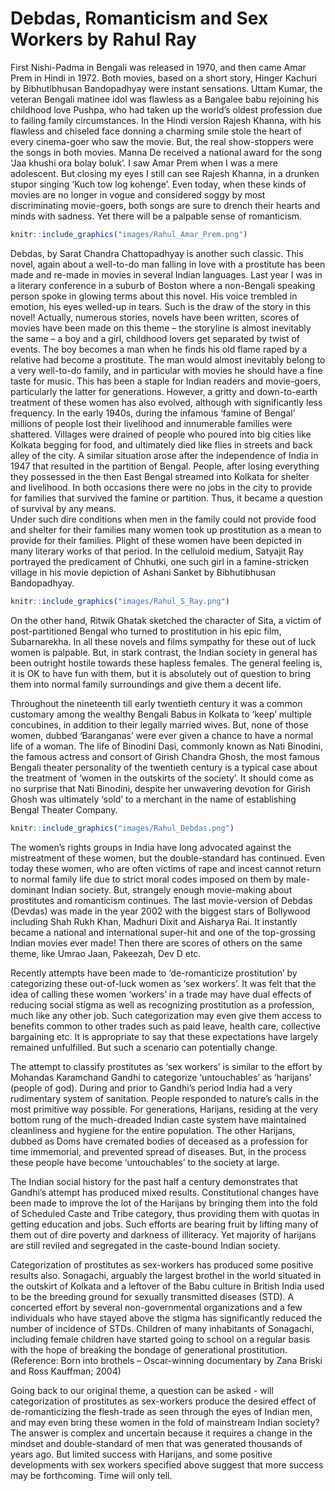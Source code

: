 # Debdas, Romanticism and Sex Workers by Rahul Ray


First Nishi-Padma in Bengali was released in 1970, and then came Amar Prem in Hindi in 1972.  Both movies, based on a short story, Hinger Kachuri by Bibhutibhusan Bandopadhyay were instant sensations.   Uttam Kumar, the veteran Bengali matinee idol was flawless as a Bangalee babu rejoining his childhood love Pushpa, who had taken up the world’s oldest profession due to failing family circumstances.  In the Hindi version Rajesh Khanna, with his flawless and chiseled face donning a charming smile stole the heart of every cinema-goer who saw the movie.  But, the real show-stoppers were the songs in both movies.  Manna De received a national award for the song ‘Jaa khushi ora bolay boluk’.  I saw Amar Prem when I was a mere adolescent.  But closing my eyes I still can see Rajesh Khanna, in a drunken stupor singing ‘Kuch tow log kohenge’.  Even today, when these kinds of movies are no longer in vogue and considered soggy by most discriminating movie-goers, both songs are sure to drench their hearts and minds with sadness.  Yet there will be a palpable sense of romanticism. 

```r
knitr::include_graphics("images/Rahul_Amar_Prem.png")
```

Debdas, by Sarat Chandra Chattopadhyay is another such classic.  This novel, again about a well-to-do man falling in love with a prostitute has been made and re-made in movies in several Indian languages.  Last year I was in a literary conference in a suburb of Boston where a non-Bengali speaking person spoke in glowing terms about this novel.  His voice trembled in emotion, his eyes welled-up in tears.  Such is the draw of the story in this novel!  Actually, numerous stories, novels have been written, scores of movies have been made on this theme – the storyline is almost inevitably the same – a boy and a girl, childhood lovers get separated by twist of events.  The boy becomes a man when he finds his old flame raped by a relative had become a prostitute.  The man would almost inevitably belong to a very well-to-do family, and in particular with movies he should have a fine taste for music.  This has been a staple for Indian readers and movie-goers, particularly the latter for generations.
 However, a gritty and down-to-earth treatment of these women has also evolved, although with significantly less frequency.  In the early 1940s, during the infamous ‘famine of Bengal’ millions of people lost their livelihood and innumerable families were shattered.  Villages were drained of people who poured into big cities like Kolkata begging for food, and ultimately died like flies in streets and back alley of the city.  A similar situation arose after the independence of India in 1947 that resulted in the partition of Bengal.   People, after losing everything they possessed in the then East Bengal streamed into Kolkata for shelter and livelihood.  In both occasions there were no jobs in the city to provide for families that survived the famine or partition.  Thus, it became a question of survival by any means.  
Under such dire conditions when men in the family could not provide food and shelter for their families many women took up prostitution as a mean to provide for their families.  Plight of these women have been depicted in many literary works of that period.  In the celluloid medium, Satyajit Ray portrayed the predicament of Chhutki, one such girl in a famine-stricken village in his movie depiction of Ashani Sanket by Bibhutibhusan Bandopadhyay.   

```r
knitr::include_graphics("images/Rahul_S_Ray.png")
```

On the other hand, Ritwik Ghatak sketched the character of Sita, a victim of post-partitioned Bengal who turned to prostitution in his epic film, Subarnarekha.  In all these novels and films sympathy for these out of luck women is palpable.  But, in stark contrast, the Indian society in general has been outright hostile towards these hapless females.  The general feeling is, it is OK to have fun with them, but it is absolutely out of question to bring them into normal family surroundings and give them a decent life.

Throughout the nineteenth till early twentieth century it was a common customary among the wealthy Bengali Babus in Kolkata to ‘keep’ multiple concubines, in addition to their legally married wives.  But, none of those women, dubbed ‘Baranganas’ were ever given a chance to have a normal life of a woman.  The life of Binodini Dasi, commonly known as Nati Binodini, the famous actress and consort of Girish Chandra Ghosh, the most famous Bengali theater personality of the twentieth century is a typical case about the treatment of ‘women in the outskirts of the society’.  It should come as no surprise that Nati Binodini, despite her unwavering devotion for Girish Ghosh was ultimately ‘sold’ to a merchant in the name of establishing Bengal Theater Company.     

```r
knitr::include_graphics("images/Rahul_Debdas.png")
```

The women’s rights groups in India have long advocated against the mistreatment of these women, but the double-standard has continued.  Even today these women, who are often victims of rape and incest cannot return to normal family life due to strict moral codes imposed on them by male-dominant Indian society.  But, strangely enough movie-making about prostitutes and romanticism continues.  The last movie-version of Debdas (Devdas) was made in the year 2002 with the biggest stars of Bollywood including Shah Rukh Khan, Madhuri Dixit and Aisharya Rai.  It instantly became a national and international super-hit and one of the top-grossing Indian movies ever made!   Then there are scores of others on the same theme, like Umrao Jaan, Pakeezah, Dev D etc.  

Recently attempts have been made to ‘de-romanticize prostitution’ by categorizing these out-of-luck women as ‘sex workers’.  It was felt that the idea of calling these women ‘workers’ in a trade may have dual effects of reducing social stigma as well as recognizing prostitution as a profession, much like any other job.  Such categorization may even give them access to benefits common to other trades such as paid leave, health care, collective bargaining etc.  It is appropriate to say that these expectations have largely remained unfulfilled.  But such a scenario can potentially change.

The attempt to classify prostitutes as ‘sex workers’ is similar to the effort by Mohandas Karamchand Gandhi to categorize ‘untouchables’ as ‘harijans’ (people of god).  During and prior to Gandhi’s period India had a very rudimentary system of sanitation.  People responded to nature’s calls in the most primitive way possible.  For generations, Harijans, residing at the very bottom rung of the much-dreaded Indian caste system have maintained cleanliness and hygiene for the entire population.  The other Harijans, dubbed as Doms have cremated bodies of deceased as a profession for time immemorial, and prevented spread of diseases.  But, in the process these people have become ‘untouchables’ to the society at large.  

The Indian social history for the past half a century demonstrates that Gandhi’s attempt has produced mixed results.  Constitutional changes have been made to improve the lot of the Harijans by bringing them into the fold of Scheduled Caste and Tribe category, thus providing them with quotas in getting education and jobs.  Such efforts are bearing fruit by lifting many of them out of dire poverty and darkness of illiteracy.  Yet majority of harijans are still reviled and segregated in the caste-bound Indian society.  

Categorization of prostitutes as sex-workers has produced some positive results also.  Sonagachi, arguably the largest brothel in the world situated in the outskirt of Kolkata and a leftover of the Babu culture in British India used to be the breeding ground for sexually transmitted diseases (STD).  A concerted effort by several non-governmental organizations and a few individuals who have stayed above the stigma has significantly reduced the number of incidence of STDs.  Children of many inhabitants of Sonagachi, including female children have started going to school on a regular basis with the hope of breaking the bondage of generational prostitution. (Reference: Born into brothels – Oscar-winning documentary by Zana Briski and Ross Kauffman; 2004) 

Going back to our original theme, a question can be asked - will categorization of prostitutes as sex-workers produce the desired effect of de-romanticizing the flesh-trade as seen through the eyes of Indian men, and may even bring these women in the fold of mainstream Indian society?  The answer is complex and uncertain because it requires a change in the mindset and double-standard of men that was generated thousands of years ago.  But limited success with Harijans, and some positive developments with sex workers specified above suggest that more success may be forthcoming.  Time will only tell. 


